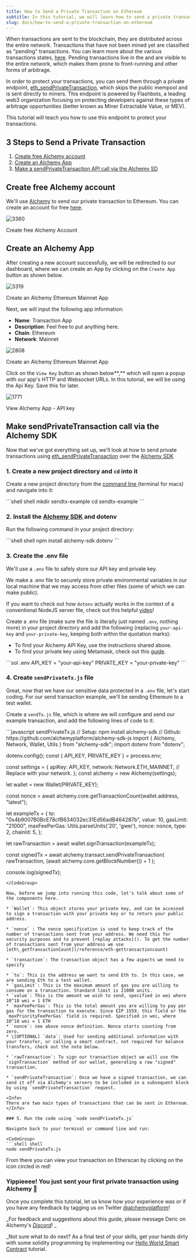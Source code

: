 ```yaml
---
title: How to Send a Private Transaction on Ethereum
subtitle: In this tutorial, we will learn how to send a private transaction on Ethereum.
slug: docs/how-to-send-a-private-transaction-on-ethereum
---
```



When transactions are sent to the blockchain, they are distributed across the entire network. Transactions that have not been mined yet are classified as "pending" transactions. You can learn more about the various transactions states, [here](/docs/ethereum-transactions-pending-mined-dropped-replaced). Pending transactions live in the and are visible to the entire network, which makes them prone to front-running and other forms of arbitrage.

In order to protect your transactions, you can send them through a private endpoint, [eth\_sendPrivateTransaction](/reference/eth-sendprivatetransaction), which skips the public mempool and is sent directly to miners. This endpoint is powered by Flashbots, a leading web3 organization focusing on protecting developers against these types of arbitrage opportunities (better known as Miner Extractable Value, or MEV).

This tutorial will teach you how to use this endpoint to protect your transactions.

## 3 Steps to Send a Private Transaction

1. [Create free Alchemy account](#create-free-alchemy-account)
2. [Create an Alchemy App](#heading-step-2-create-an-alchemy-app-and-api-key)
3. [Make a sendPrivateTransaction API call via the Alchemy SD](#make-eth_sendprivatetransaction-api-call)

## Create free Alchemy account

We'll use [Alchemy](https://dashboard.alchemyapi.io/signup/?a=02ace7d259) to send our private transaction to Ethereum. You can create an account for free [here](https://dashboard.alchemyapi.io/signup/?a=02ace7d259).

![3360](/images/f475308-Screenshot_2022-04-02_at_13.39.50.png "Screenshot 2022-04-02 at 13.39.50.png")

Create free Alchemy Account

## Create an Alchemy App

After creating a new account successfully, we will be redirected to our dashboard, where we can create an App by clicking on the `Create App` button as shown below.

![3319](/images/976d624-Screenshot_2022-05-30_at_14.21.04.png "Screenshot 2022-05-30 at 14.21.04.png")

Create an Alchemy Ethereum Mainnet App

Next, we will input the following app information:

* **Name**: Transaction App
* **Description**: Feel free to put anything here.
* **Chain**: Ethereum
* **Network**: Mainnet

![2808](/images/8c8b43f-Screenshot_2022-05-30_at_14.33.16.png "Screenshot 2022-05-30 at 14.33.16.png")

Create an Alchemy Ethereum Mainnet App

Click on the `View Key` button as shown below**,** which will open a popup with our app's HTTP and Websocket URLs. In this tutorial, we will be using the Api Key. Save this for later.

![1771](/images/0c2d676-Screenshot_2022-05-30_at_16.18.58.png "Screenshot 2022-05-30 at 16.18.58.png")

View Alchemy App - API key

## Make sendPrivateTransaction call via the Alchemy SDK

Now that we've got everything set up, we'll look at how to send private transactions using [eth\_sendPrivateTransaction](/reference/eth-sendprivatetransaction) over the [Alchemy SDK](/reference/alchemy-sdk-quickstart)

### 1. Create a new project directory and `cd` into it

Create a new project directory from the [command line ](https://www.computerhope.com/jargon/c/commandi.htm)(terminal for macs) and navigate into it:

<CodeGroup>
  ```shell shell
  mkdir sendtx-example
  cd sendtx-example
  ```
</CodeGroup>

### 2. Install the [Alchemy SDK](/reference/alchemy-sdk-quickstart) and dotenv

Run the following command in your project directory:

<CodeGroup>
  ```shell shell
  npm install alchemy-sdk dotenv
  ```
</CodeGroup>

### 3. Create the .env file

We'll use a `.env` file to safely store our API key and private key.

<Info>
  We make a .env file to securely store private environmental variables in our local machine that we may access from other files (some of which we can make public).

  If you want to check out how `dotenv` actually works in the context of a conventional NodeJS server file, check out this helpful [video](https://www.youtube.com/watch?v=5WFyhsnU4Ik)!
</Info>

Create a .env file (make sure the file is literally just named `.env`, nothing more) in your project directory and add the following (replacing `your-api-key` and `your-private-key`, keeping both within the quotation marks):

* To find your Alchemy API Key, use the instructions shared above.
* To find your private key using Metamask, check out this [guide](https://metamask.zendesk.com/hc/en-us/articles/360015289632-How-to-Export-an-Account-Private-Key).

<CodeGroup>
  ```sol .env
  API_KEY = "your-api-key"
  PRIVATE_KEY = "your-private-key"
  ```
</CodeGroup>

### 4. Create `sendPrivateTx.js` file

Great, now that we have our sensitive data protected in a `.env` file, let's start coding. For our send transaction example, we'll be sending Ethereum to a test wallet.

Create a `sendTx.js` file, which is where we will configure and send our example transaction, and add the following lines of code to it:

<CodeGroup>
  ```javascript sendPrivateTx.js
  // Setup: npm install alchemy-sdk
  // Github: https://github.com/alchemyplatform/alchemy-sdk-js
  import { Alchemy, Network, Wallet, Utils } from "alchemy-sdk";
  import dotenv from "dotenv";

  dotenv.config();
  const { API_KEY, PRIVATE_KEY } = process.env;

  const settings = {
    apiKey: API_KEY,
    network: Network.ETH_MAINNET, // Replace with your network.
  };
  const alchemy = new Alchemy(settings);

  let wallet = new Wallet(PRIVATE_KEY);

  const nonce = await alchemy.core.getTransactionCount(wallet.address, "latest");

  let exampleTx = {
    to: "0x4b9007B0BcE78cfB634032ec31Ed56adB464287b",
    value: 10,
    gasLimit: "21000",
    maxFeePerGas: Utils.parseUnits('20', 'gwei'),
    nonce: nonce,
    type: 2,
    chainId: 5,
  };

  let rawTransaction = await wallet.signTransaction(exampleTx);

  const signedTx = await alchemy.transact.sendPrivateTransaction(
    rawTransaction,
    (await alchemy.core.getBlockNumber()) + 1
  );

  console.log(signedTx);
  ```
</CodeGroup>

Now, before we jump into running this code, let's talk about some of the components here.

* `Wallet`: This object stores your private key, and can be accessed to sign a transaction with your private key or to return your public address.

* `nonce` : The nonce specification is used to keep track of the number of transactions sent from your address. We need this for security purposes and to prevent [replay attacks](). To get the number of transactions sent from your address we use [eth\_getTransactionCount](/reference/eth-gettransactioncount)

* `transaction`: The transaction object has a few aspects we need to specify

  * `to`: This is the address we want to send Eth to. In this case, we are sending Eth to a test wallet.
  * `gasLimit`: This is the maximum amount of gas you are willing to consume on a transaction. Standard limit is 21000 units.
  * `value`: This is the amount we wish to send, specified in wei where 10^18 wei = 1 ETH
  * `maxFeePerGas`: This is the total amount you are willing to pay per gas for the transaction to execute. Since EIP 1559, this field or the `maxPriorityFeePerGas` field is required. Specified in wei, where 10^18 wei = 1 ETH
  * `nonce`: see above nonce definition. Nonce starts counting from zero.
  * \[OPTIONAL] `data`: Used for sending additional information with your transfer, or calling a smart contract, not required for balance transfers, check out the note below.

* `rawTransaction`: To sign our transaction object we will use the `signTransaction` method of our wallet, generating a raw "signed" transaction.

* `sendPrivateTransaction`: Once we have a signed transaction, we can send it off via Alchemy's servers to be included in a subsequent block by using `sendPrivateTransaction` request.

<Info>
  There are two main types of transactions that can be sent in Ethereum.
</Info>

### 5. Run the code using `node sendPrivateTx.js`

Navigate back to your terminal or command line and run:

<CodeGroup>
  ```shell shell
  node sendPrivateTx.js
  ```
</CodeGroup>

From there you can view your transaction on Etherscan by clicking on the icon circled in red!

### Yippieeee! You just sent your first private transaction using Alchemy 🎉

Once you complete this tutorial, let us know how your experience was or if you have any feedback by tagging us on Twitter [@alchemyplatform](https://twitter.com/AlchemyPlatform)!

\_For feedback and suggestions about this guide, please message Deric on Alchemy's [*Discord*](https://discord.gg/A39JVCM)! \_

\_Not sure what to do next? As a final test of your skills, get your hands dirty with some solidity programming by implementing our [Hello World Smart Contract](/docs/hello-world-smart-contract) tutorial.
